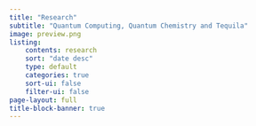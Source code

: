 ```yaml
---
title: "Research"
subtitle: "Quantum Computing, Quantum Chemistry and Tequila"
image: preview.png
listing:
    contents: research
    sort: "date desc"
    type: default
    categories: true
    sort-ui: false
    filter-ui: false
page-layout: full
title-block-banner: true
---
```

    

